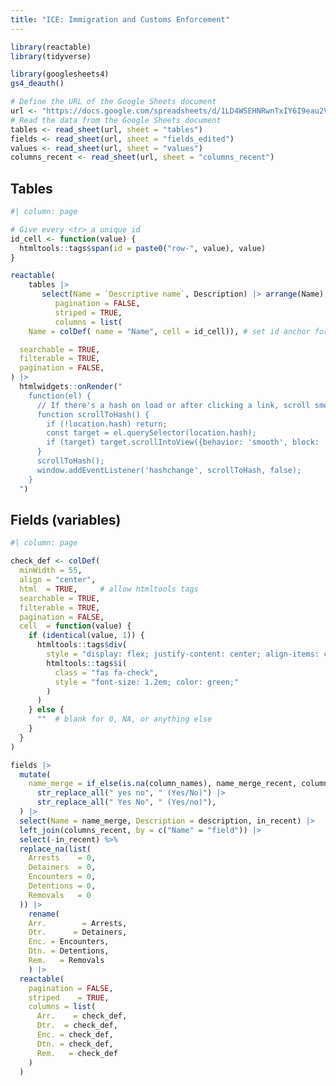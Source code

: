 ```yaml
---
title: "ICE: Immigration and Customs Enforcement"
---
```


```r
library(reactable)
library(tidyverse)

library(googlesheets4)
gs4_deauth()

# Define the URL of the Google Sheets document
url <- "https://docs.google.com/spreadsheets/d/1LD4WSEHNRwnTxIY6I9eau2VOqonOL0_MOhnIwknyzHQ/edit?gid=0#gid=0"
# Read the data from the Google Sheets document
tables <- read_sheet(url, sheet = "tables")
fields <- read_sheet(url, sheet = "fields_edited")
values <- read_sheet(url, sheet = "values")
columns_recent <- read_sheet(url, sheet = "columns_recent")
```

## Tables 

```r
#| column: page

# Give every <tr> a unique id
id_cell <- function(value) {
  htmltools::tags$span(id = paste0("row-", value), value)
}

reactable(
    tables |> 
       select(Name = `Descriptive name`, Description) |> arrange(Name),
          pagination = FALSE,
          striped = TRUE,
          columns = list(
    Name = colDef( name = "Name", cell = id_cell)), # set id anchor for linking

  searchable = TRUE,
  filterable = TRUE,
  pagination = FALSE,
) |>
  htmlwidgets::onRender("
    function(el) {
      // If there's a hash on load or after clicking a link, scroll smoothly
      function scrollToHash() {
        if (!location.hash) return;
        const target = el.querySelector(location.hash);
        if (target) target.scrollIntoView({behavior: 'smooth', block: 'center'});
      }
      scrollToHash();
      window.addEventListener('hashchange', scrollToHash, false);
    }
  ")
```

## Fields (variables)

```r
#| column: page

check_def <- colDef(
  minWidth = 55,
  align = "center",
  html  = TRUE,     # allow htmltools tags
  searchable = TRUE,
  filterable = TRUE,
  pagination = FALSE,
  cell  = function(value) {
    if (identical(value, 1)) {
      htmltools::tags$div(
        style = "display: flex; justify-content: center; align-items: center;",
        htmltools::tags$i(
          class = "fas fa-check",
          style = "font-size: 1.2em; color: green;"
        )
      )
    } else {
      ""  # blank for 0, NA, or anything else
    }
  }
)

fields |> 
  mutate(
    name_merge = if_else(is.na(column_names), name_merge_recent, column_names) |>
      str_replace_all(" yes no", " (Yes/No)") |> 
      str_replace_all(" Yes No", " (Yes/no)"),
  ) |> 
  select(Name = name_merge, Description = description, in_recent) |> 
  left_join(columns_recent, by = c("Name" = "field")) |> 
  select(-in_recent) %>%
  replace_na(list(
    Arrests    = 0,
    Detainers  = 0,
    Encounters = 0,
    Detentions = 0,
    Removals   = 0
  )) |> 
    rename(
    Arr.        = Arrests,
    Dtr.      = Detainers,
    Enc. = Encounters,
    Dtn. = Detentions,
    Rem.   = Removals
    ) |> 
  reactable(
    pagination = FALSE,
    striped    = TRUE,
    columns = list(
      Arr.    = check_def,
      Dtr.  = check_def,
      Enc. = check_def,
      Dtn. = check_def,
      Rem.   = check_def
    )
  )
```